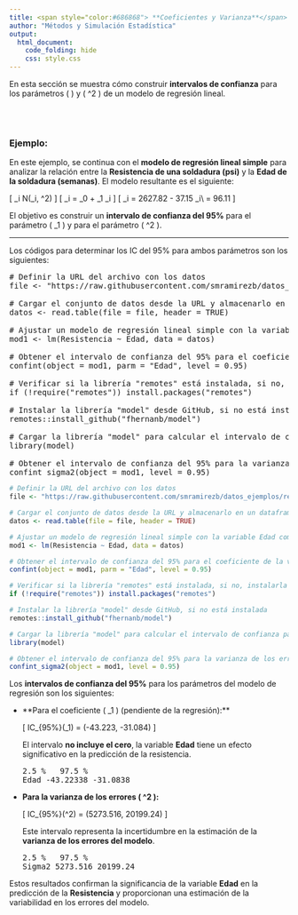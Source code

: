```yaml
---
title: <span style="color:#686868"> **Coeficientes y Varianza**</span>
author: "Métodos y Simulación Estadística"
output:
  html_document:
    code_folding: hide
    css: style.css
---
```


En esta sección se muestra cómo construir **intervalos de confianza** para los parámetros \( \beta \) y \( \sigma^2 \) de un modelo de regresión lineal.


</br></br>
<div class="caja-ejemplo">
<h3>Ejemplo:</h3>
<p>

En este ejemplo, se continua con el **modelo de regresión lineal simple** para analizar la relación entre la **Resistencia de una soldadura (psi)** y la **Edad de la soldadura (semanas)**. El modelo resultante es el siguiente: 

\[
\widehat{\text{Resistencia}}_i \sim N(\hat{\mu}_i, \hat{\sigma}^2)
\]
\[
\hat{\mu}_i = \hat{\beta}_0 + \hat{\beta}_1 \times \text{Edad}_i
\]
\[
\hat{\mu}_i = 2627.82 - 37.15 \times \text{Edad}_i\\
\hat{\sigma} = 96.11
\]

El objetivo es construir un **intervalo de confianza del 95%** para el parámetro \( \beta_1 \) y para el parámetro \( \sigma^2 \).

---

Los códigos para determinar los IC del 95% para ambos parámetros son los siguientes:

<pre>
# Definir la URL del archivo con los datos
file <- "https://raw.githubusercontent.com/smramirezb/datos_ejemplos/refs/heads/main/dat_reg1.txt"

# Cargar el conjunto de datos desde la URL y almacenarlo en un dataframe
datos <- read.table(file = file, header = TRUE)

# Ajustar un modelo de regresión lineal simple con la variable Edad como predictor
mod1 <- lm(Resistencia ~ Edad, data = datos)

# Obtener el intervalo de confianza del 95% para el coeficiente de la variable Edad
confint(object = mod1, parm = "Edad", level = 0.95)

# Verificar si la librería "remotes" está instalada, si no, instalarla
if (!require("remotes")) install.packages("remotes")

# Instalar la librería "model" desde GitHub, si no está instalada
remotes::install_github("fhernanb/model")

# Cargar la librería "model" para calcular el intervalo de confianza para sigma^2
library(model)

# Obtener el intervalo de confianza del 95% para la varianza de los errores (sigma^2)
confint_sigma2(object = mod1, level = 0.95)
</pre>



```r
# Definir la URL del archivo con los datos
file <- "https://raw.githubusercontent.com/smramirezb/datos_ejemplos/refs/heads/main/dat_reg1.txt"

# Cargar el conjunto de datos desde la URL y almacenarlo en un dataframe
datos <- read.table(file = file, header = TRUE)

# Ajustar un modelo de regresión lineal simple con la variable Edad como predictor
mod1 <- lm(Resistencia ~ Edad, data = datos)

# Obtener el intervalo de confianza del 95% para el coeficiente de la variable Edad
confint(object = mod1, parm = "Edad", level = 0.95)

# Verificar si la librería "remotes" está instalada, si no, instalarla
if (!require("remotes")) install.packages("remotes")

# Instalar la librería "model" desde GitHub, si no está instalada
remotes::install_github("fhernanb/model")

# Cargar la librería "model" para calcular el intervalo de confianza para sigma^2
library(model)

# Obtener el intervalo de confianza del 95% para la varianza de los errores (sigma^2)
confint_sigma2(object = mod1, level = 0.95)

```



Los **intervalos de confianza del 95%** para los parámetros del modelo de regresión son los siguientes:

- **Para el coeficiente \( \beta_1 \) (pendiente de la regresión):**
  
  \[
  IC_{95\%}(\beta_1) = (-43.223, -31.084)
  \]

  El intervalo **no incluye el cero**,  la variable **Edad** tiene un efecto significativo en la predicción de la resistencia.

  <pre>
  2.5 %   97.5 %
  Edad -43.22338 -31.0838
  </pre>

- **Para la varianza de los errores \( \sigma^2 \):**
  
  \[
  IC_{95\%}(\sigma^2) = (5273.516, 20199.24)
  \]

  Este intervalo representa la incertidumbre en la estimación de la **varianza de los errores del modelo**.

  <pre>
  2.5 %   97.5 %
  Sigma2 5273.516 20199.24
  </pre>

Estos resultados confirman la significancia de la variable **Edad** en la predicción de la **Resistencia** y proporcionan una estimación  de la variabilidad en los errores del modelo.


</p>
</div>